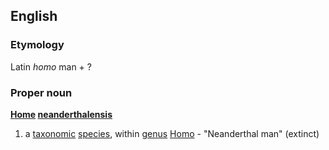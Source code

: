 ==English==
===Etymology===
Latin ''homo'' man + ?
===Proper noun===
{{wikipedia}}
'''[[Home]] [[neanderthalensis]]'''
#a [[taxonomic]] [[species]], within [[genus]] [[Homo]] - "Neanderthal man" (extinct)
{{wikispecies}}